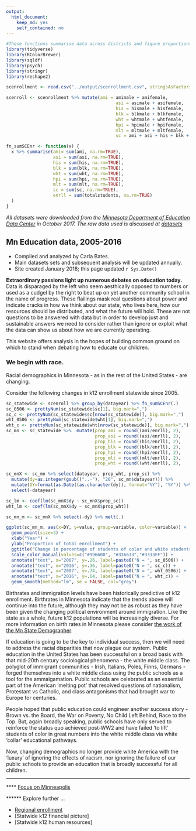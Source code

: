 ```yaml
---
output: 
  html_document: 
    keep_md: yes
    self_contained: no
---
```

```r
#These functions summarise data across districts and figure proportions.
library(tidyverse)
library(RColorBrewer)
library(sqldf)
library(psych)
library(stringr)
library(reshape2)

scenrollment <- read.csv("../output/scenrollment.csv", stringsAsFactors = FALSE) %>% select(-X)

scenroll <- scenrollment %>% mutate(ami = amimale + amifemale,
                                          asi = asimale + asifemale,
                                          his = hismale + hisfemale,
                                          blk = blkmale + blkfemale,
                                          wht = whtmale + whtfemale,
                                          hpi = hpimale + hpifemale,
                                          mlt = mltmale + mltfemale,
                                          sc = ami + asi + his + blk + hpi + mlt)

fn_sumSCEnr <- function(x) {
  x %>% summarise(ami= sum(ami, na.rm=TRUE), 
                  asi = sum(asi, na.rm=TRUE),
                  his = sum(his, na.rm=TRUE),
                  blk = sum(blk, na.rm=TRUE),
                  wht = sum(wht, na.rm=TRUE),
                  hpi = sum(hpi, na.rm=TRUE),
                  mlt = sum(mlt, na.rm=TRUE),
                  sc = sum(sc, na.rm=TRUE),
                  enrll = sum(totalstudents, na.rm=TRUE)
  )
}

```
_All datasets were downloaded from the [Minnesota Department of Education Data Center](http://w20.education.state.mn.us/MDEAnalytics/Data.jsp) in October 2017._ 
_The raw data used is discussed at [datasets](datasets.md)_


## [](#header-2) Mn Education data, 2005-2016
* Compiled and analyzed by Carla Bates.
* Main datasets sets and subsequent analysis will be updated annually.
* Site created January 2018; this page updated `r Sys.Date()`

**Extraordinary passions light up numerous debates on education today.**  Data is disparaged by the left who seem aesthically opposed to numbers or used as a cudgel by the right to beat up on yet another community school in the name of progress.  These flailings mask real questions about power and indicate cracks in how we think about our state, who lives here,  how our resources should be distributed, and what the future will hold. These are not questions to be answered with data but in order to develop just and sustainable answers we need to consider rather than ignore or exploit what the data can show us about how we are currently operating.

This website offers analysis in the hopes of building common ground on which to stand when debating how to educate our children.

### [](#header-3) We begin with race.

Racial demographics in Minnesota - as in the rest of the United States - are changing.
 
Consider the following changes in k12 enrollment statewide since 2005.

``` r

sc_statewide <- scenroll %>% group_by(datayear) %>% fn_sumSCEnr(.)
sc_0506 <- prettyNum(sc_statewide$sc[1], big.mark=",")
sc_c <- prettyNum(sc_statewide$sc[nrow(sc_statewide)], big.mark=",") 
wht_0506 <- prettyNum(sc_statewide$wht[1], big.mark=",") 
wht_c <- prettyNum(sc_statewide$wht[nrow(sc_statewide)], big.mark=",") 
sc_mn <- sc_statewide %>%  mutate(prop_ami = round((ami/enrll), 2), 
                                  prop_asi = round((asi/enrll), 2), 
                                  prop_his = round((his/enrll), 2),
                                  prop_blk = round((blk/enrll), 2),
                                  prop_hpi = round((hpi/enrll), 2),
                                  prop_mlt = round((mlt/enrll), 2),
                                  prop_wht = round((wht/enrll), 2),                                                                      prop_sc = prop_ami+prop_asi+prop_his +prop_blk+prop_hpi+prop_mlt)

sc_mnX <- sc_mn %>% select(datayear, prop_wht, prop_sc) %>%
  mutate(dy=as.integer(gsub(("..-"), "20", sc_mn$datayear))) %>%
  mutate(DY=format(as.Date((as.character(dy)), format="%Y"), "%Y")) %>%
  select(-datayear)

sc_lm <- coef(lm(sc_mnX$dy ~ sc_mnX$prop_sc))
wht_lm <- coef(lm(sc_mnX$dy ~ sc_mnX$prop_wht))

sc_mn_m <- sc_mnX %>% select(-dy) %>% melt(.)

ggplot(sc_mn_m, aes(x=DY, y=value, group=variable, color=variable)) +
  geom_point(size=3) +
  xlab("Year") + 
  ylab("Proportion of total enrollment") +
  ggtitle("Change in percentage of students of color and white students \n in Minnesota from 2005-2016") +
  scale_color_manual(values=c("#996600", "#336633","#3333FF")) +
  annotate("text", x="2007", y=.26, label=paste0("N = ", sc_0506)) +
  annotate("text", x="2016", y=.36, label=paste0("N = ", sc_c)) +
  annotate("text", x="2007", y=.74, label=paste0("N = ", wht_0506)) +
  annotate("text", x="2016", y=.64, label=paste0("N = ", wht_c)) +
  geom_smooth(method="lm", se = FALSE, col="grey")

```

Birthrates and immigration levels have been historically predictive of k12 enrollment. Birthrates in Minnesota indicate that the trends above will continue into the future, although they may not be as robust as they have been given the changing political environment around immigration.  Like the state as a whole, future k12 populations will be increasingly diverse. For more information on birth rates in Minnesota please consider [the work of the Mn State Demographer](https://mn.gov/admin/assets/mn-births-yet-to-rebound-to-prerecession-level-popnotes-nov2014_tcm36-219637.pdf)

If education is going to be the key to individual success, then we will need to address the racial disparities that now plague our system.  Public education in the United States has been successful on a broad basis with that mid-20th century sociological phenomena - the white middle class. The polyglot of immigrant communities - Irish, Italians, Poles, Finns, Germans - forged themselves into a white middle class using the public schools as a tool for the ammalgamation.  Public schools are celebrated as an essential part of the American 'melting pot' that resolved questions of nationalism, Protestant vs Catholic, and class antagonisms that had brought war to Europe for centuries.  

People hoped that public education could engineer another success story - Brown vs. the Board, the War on Poverty, No Child Left Behind, Race to the Top. But, again broadly speaking, public schools have only served to reinforce the status quo achieved post-WW2 and have failed 'to lift' students of color in great numbers into the white middle class via white 'collar' educational pathways. 

Now, changing demographics no longer provide white America with the 'luxury' of ignoring the effects of racism, nor ignoring the failure of our public schools to provide an education that is broadly successful for all children.    


* * *

**** [](#header-5) [Focus on Minneapolis](MPS_students.md)

****** [](#header-6)Explore further ...

* [Regional enrollment](question_2.md)
* [Statwide k12 financial picture]
* [Statwide k12 human resources]



